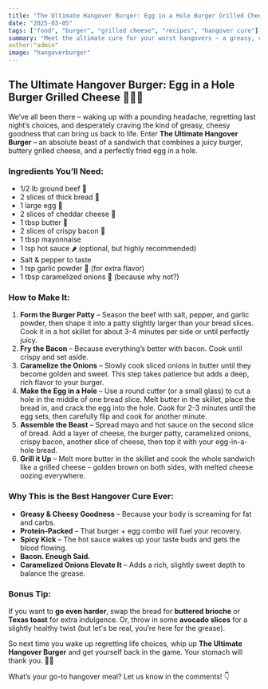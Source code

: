 ```yaml
---
title: "The Ultimate Hangover Burger: Egg in a Hole Burger Grilled Cheese"
date: "2025-03-05"
tags: ["food", "burger", "grilled cheese", "recipes", "hangover cure"]
summary: "Meet the ultimate cure for your worst hangovers – a greasy, cheesy, egg-stuffed masterpiece that’s part burger, part grilled cheese, and all deliciousness."
author:"admin"
image: "hangoverburger"
---
```


## The Ultimate Hangover Burger: Egg in a Hole Burger Grilled Cheese 🍔🥓🧀

We’ve all been there – waking up with a pounding headache, regretting last night’s choices, and desperately craving the kind of greasy, cheesy goodness that can bring us back to life. Enter **The Ultimate Hangover Burger** – an absolute beast of a sandwich that combines a juicy burger, buttery grilled cheese, and a perfectly fried egg in a hole. 

<CustomImage src="/images/hangover-burger.jpg" alt="The Ultimate Hangover Burger" width={800} height={600} />

### Ingredients You’ll Need:
- 1/2 lb ground beef 🥩
- 2 slices of thick bread 🍞
- 1 large egg 🥚
- 2 slices of cheddar cheese 🧀
- 1 tbsp butter 🧈
- 2 slices of crispy bacon 🥓
- 1 tbsp mayonnaise
- 1 tsp hot sauce 🌶️ (optional, but highly recommended)
- Salt & pepper to taste
- 1 tsp garlic powder 🧄 (for extra flavor)
- 1 tbsp caramelized onions 🧅 (because why not?)

### How to Make It:
1. **Form the Burger Patty** – Season the beef with salt, pepper, and garlic powder, then shape it into a patty slightly larger than your bread slices. Cook it in a hot skillet for about 3-4 minutes per side or until perfectly juicy.
2. **Fry the Bacon** – Because everything’s better with bacon. Cook until crispy and set aside.
3. **Caramelize the Onions** – Slowly cook sliced onions in butter until they become golden and sweet. This step takes patience but adds a deep, rich flavor to your burger.
4. **Make the Egg in a Hole** – Use a round cutter (or a small glass) to cut a hole in the middle of one bread slice. Melt butter in the skillet, place the bread in, and crack the egg into the hole. Cook for 2-3 minutes until the egg sets, then carefully flip and cook for another minute.
5. **Assemble the Beast** – Spread mayo and hot sauce on the second slice of bread. Add a layer of cheese, the burger patty, caramelized onions, crispy bacon, another slice of cheese, then top it with your egg-in-a-hole bread.
6. **Grill it Up** – Melt more butter in the skillet and cook the whole sandwich like a grilled cheese – golden brown on both sides, with melted cheese oozing everywhere. 

### Why This is the Best Hangover Cure Ever:
- **Greasy & Cheesy Goodness** – Because your body is screaming for fat and carbs.
- **Protein-Packed** – That burger + egg combo will fuel your recovery.
- **Spicy Kick** – The hot sauce wakes up your taste buds and gets the blood flowing.
- **Bacon. Enough Said.**
- **Caramelized Onions Elevate It** – Adds a rich, slightly sweet depth to balance the grease.

### Bonus Tip:
If you want to **go even harder**, swap the bread for **buttered brioche** or **Texas toast** for extra indulgence. Or, throw in some **avocado slices** for a slightly healthy twist (but let's be real, you’re here for the grease).

So next time you wake up regretting life choices, whip up **The Ultimate Hangover Burger** and get yourself back in the game. Your stomach will thank you. 🍔🔥

What’s your go-to hangover meal? Let us know in the comments! 👇
